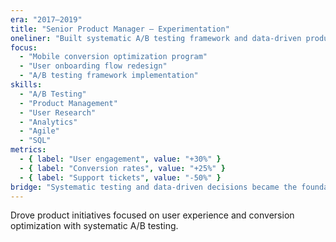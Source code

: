 ```yaml
---
era: "2017–2019"
title: "Senior Product Manager — Experimentation"
oneliner: "Built systematic A/B testing framework and data-driven product development culture."
focus:
  - "Mobile conversion optimization program"
  - "User onboarding flow redesign"
  - "A/B testing framework implementation"
skills:
  - "A/B Testing"
  - "Product Management"
  - "User Research"
  - "Analytics"
  - "Agile"
  - "SQL"
metrics:
  - { label: "User engagement", value: "+30%" }
  - { label: "Conversion rates", value: "+25%" }
  - { label: "Support tickets", value: "-50%" }
bridge: "Systematic testing and data-driven decisions became the foundation for scaling experimentation 10×."
---
```


Drove product initiatives focused on user experience and conversion optimization with systematic A/B testing.
